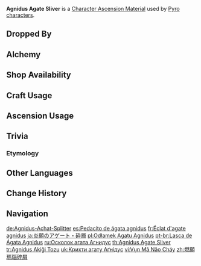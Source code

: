 {{Item Infobox
|title        = Ag&shy;ni&shy;dus A&shy;gate Sli&shy;ver
|id           = 104111
|image        = Item Agnidus Agate Sliver.png
|type         = Character Ascension Materials
|invCategory  = Character Development Items
|group        = Agnidus Agate
|group2       = Ascension Gems
|quality      = 2
|description  = Character Ascension Material.
|source1      = Dropped by [[Normal Bosses]] and [[Weekly Bosses]]
|source2      = [[Alchemy]]
|source3      = {{Sold By|Agnidus Agate Sliver}}
|source4      = [[Commission]] Bonus Rewards
|source5      = [[Parametric Transformer]]
}}
'''Agnidus Agate Sliver''' is a [[Character Ascension Material]] used by [[Pyro]] [[characters]].

==Dropped By== 
{{Dropped By}}

==Alchemy==
{{Recipe
|type = Converting
|Varunada Lazurite Sliver = 1
|Dust of Azoth = 1
|sort = Varunada Lazurite Sliver;Dust of Azoth
}}
{{Recipe
|type = Converting
|Nagadus Emerald Sliver = 1
|Dust of Azoth = 1
|sort = Nagadus Emerald Sliver;Dust of Azoth
}}
{{Recipe
|type = Converting
|Vajrada Amethyst Sliver = 1
|Dust of Azoth = 1
|sort = Vajrada Amethyst Sliver;Dust of Azoth
}}
{{Recipe
|type = Converting
|Vayuda Turquoise Sliver = 1
|Dust of Azoth = 1
|sort = Vayuda Turquoise Sliver;Dust of Azoth
}}
{{Recipe
|type = Converting
|Shivada Jade Sliver = 1
|Dust of Azoth = 1
|sort = Shivada Jade Sliver;Dust of Azoth
}}
{{Recipe
|type = Converting
|Prithiva Topaz Sliver = 1
|Dust of Azoth = 1
|sort = Prithiva Topaz Sliver;Dust of Azoth
}}

==Shop Availability==
{{Shop Availability|currency=[[Sigil]]}}

==Craft Usage==
{{Craft Usage}}

==Ascension Usage==
{{Ascension Usage}}

==Trivia==
===Etymology===
{{Transclude|Agnidus Agate|Etymology}}

==Other Languages==
{{Other Languages
|en      = Agnidus Agate Sliver
|zhs     = 燃愿玛瑙碎屑
|zhs_rm  = Rán Yuàn Mǎ'nǎo Suìxiè
|zht     = 燃願瑪瑙碎屑
|zht_rm  = Rán Yuàn Mǎ'nǎo Suìxiè
|zh_tl   = {{w|Clastic}} of Burning Wish Agate
|ja      = 炎願のアゲート・砕屑
|ja_rm   = Engan no Ageeto - Saisetsu{{Assumed}}
|ja_tl   = Agate of Burning Desire - {{w|Clastic}}
|ko      = 불타오르는 마노 가루
|ko_rm   = 
|ko_tl   = Burning Agate Dust
|es      = Pedacito de ágata agnidus
|es_tl   = Agnidus Agate Nibble
|fr      = Éclat d'agate agnidus
|fr_tl   = Agnidus Agate Sliver
|ru      = Осколок агата Агнидус
|ru_tl   = Sliver of Agnidus Agate
|th      = Agnidus Agate Sliver
|vi      = Vụn {{tt|Mã Não|瑪瑙}} Cháy
|vi_tl   = Shard of Burning Agate
|de      = Agnidus-Achat-Splitter
|de_tl   = Agnidus Agate Sliver
|id      = Agnidus Agate Sliver
|pt      = Lasca de Ágata Agnidus
|pt_tl   = 
|tr      = Agnidus Akiği Tozu
|tr_tl   = Agnidus Agate Dust
|it      = Scheggia d'agata Agnidus
|it_tl   = Agnidus Agate Shard
}}

==Change History==
{{Change History|1.0}}

==Navigation==
{{Development Item Navbox|Character Ascension Materials}}

[[de:Agnidus-Achat-Splitter]]
[[es:Pedacito de ágata agnidus]]
[[fr:Éclat d'agate agnidus]]
[[ja:炎願のアゲート・砕屑]]
[[pl:Odłamek Agatu Agnidus]]
[[pt-br:Lasca de Ágata Agnidus]]
[[ru:Осколок агата Агнидус]]
[[th:Agnidus Agate Sliver]]
[[tr:Agnidus Akiği Tozu]]
[[uk:Крихти агату Аґнідус]]
[[vi:Vụn Mã Não Cháy]]
[[zh:燃願瑪瑙碎屑]]
